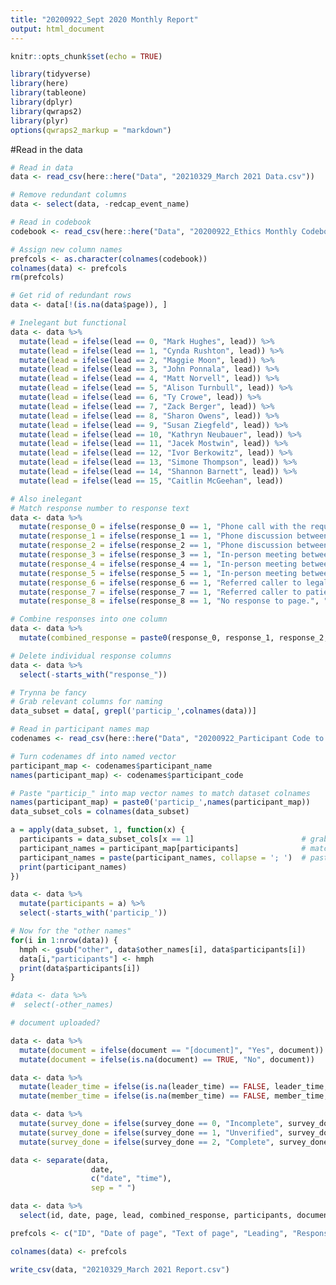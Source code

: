 ---
title: "20200922_Sept 2020 Monthly Report"
output: html_document
---

```{r setup, include=FALSE}
knitr::opts_chunk$set(echo = TRUE)
```
```{r packages, include=FALSE}
library(tidyverse)
library(here)
library(tableone)
library(dplyr)
library(qwraps2)
library(plyr)
options(qwraps2_markup = "markdown")
```

#Read in the data 
```{r cleaning data, include=FALSE}
# Read in data
data <- read_csv(here::here("Data", "20210329_March 2021 Data.csv"))

# Remove redundant columns 
data <- select(data, -redcap_event_name)

# Read in codebook
codebook <- read_csv(here::here("Data", "20200922_Ethics Monthly Codebook.csv"))

# Assign new column names
prefcols <- as.character(colnames(codebook))
colnames(data) <- prefcols
rm(prefcols)

# Get rid of redundant rows
data <- data[!(is.na(data$page)), ]

```

```{r team_lead, include=FALSE}

# Inelegant but functional 
data <- data %>% 
  mutate(lead = ifelse(lead == 0, "Mark Hughes", lead)) %>% 
  mutate(lead = ifelse(lead == 1, "Cynda Rushton", lead)) %>%
  mutate(lead = ifelse(lead == 2, "Maggie Moon", lead)) %>%
  mutate(lead = ifelse(lead == 3, "John Ponnala", lead)) %>%
  mutate(lead = ifelse(lead == 4, "Matt Norvell", lead)) %>%
  mutate(lead = ifelse(lead == 5, "Alison Turnbull", lead)) %>%
  mutate(lead = ifelse(lead == 6, "Ty Crowe", lead)) %>%
  mutate(lead = ifelse(lead == 7, "Zack Berger", lead)) %>%
  mutate(lead = ifelse(lead == 8, "Sharon Owens", lead)) %>%
  mutate(lead = ifelse(lead == 9, "Susan Ziegfeld", lead)) %>%
  mutate(lead = ifelse(lead == 10, "Kathryn Neubauer", lead)) %>%
  mutate(lead = ifelse(lead == 11, "Jacek Mostwin", lead)) %>%
  mutate(lead = ifelse(lead == 12, "Ivor Berkowitz", lead)) %>%
  mutate(lead = ifelse(lead == 13, "Simone Thompson", lead)) %>%
  mutate(lead = ifelse(lead == 14, "Shannon Barnett", lead)) %>% 
  mutate(lead = ifelse(lead == 15, "Caitlin McGeehan", lead))

```

```{r response_type, include=FALSE}

# Also inelegant
# Match response number to response text
data <- data %>% 
  mutate(response_0 = ifelse(response_0 == 1, "Phone call with the requester. ", "")) %>% 
  mutate(response_1 = ifelse(response_1 == 1, "Phone discussion between the clinical team and ethics. ", "")) %>% 
  mutate(response_2 = ifelse(response_2 == 1, "Phone discussion between patient or their proxy(ies) and ethics. ", "")) %>% 
  mutate(response_3 = ifelse(response_3 == 1, "In-person meeting between clinical team and ethics. ", "")) %>%
  mutate(response_4 = ifelse(response_4 == 1, "In-person meeting between clinical team, patient/patient proxy(ies) and ethics. ", "")) %>%
  mutate(response_5 = ifelse(response_5 == 1, "In-person meeting between clinical team, patient/patient proxy(ies) and ethics. ", "")) %>%
  mutate(response_6 = ifelse(response_6 == 1, "Referred caller to legal service. ", "")) %>%
  mutate(response_7 = ifelse(response_7 == 1, "Referred caller to patient relations. ", "")) %>%
  mutate(response_8 = ifelse(response_8 == 1, "No response to page.", "")) 

# Combine responses into one column
data <- data %>% 
  mutate(combined_response = paste0(response_0, response_1, response_2, response_3, response_4, response_5, response_6, response_7, response_8))

# Delete individual response columns
data <- data %>% 
  select(-starts_with("response_"))

```

```{r participating_members, include=FALSE}
# Trynna be fancy 
# Grab relevant columns for naming 
data_subset = data[, grepl('particip_',colnames(data))]

# Read in participant names map 
codenames <- read_csv(here::here("Data", "20200922_Participant Code to Names.csv"))

# Turn codenames df into named vector
participant_map <- codenames$participant_name
names(participant_map) <- codenames$participant_code

# Paste "particip_" into map vector names to match dataset colnames 
names(participant_map) = paste0('particip_',names(participant_map))
data_subset_cols = colnames(data_subset)

a = apply(data_subset, 1, function(x) {
  participants = data_subset_cols[x == 1]                        # grab column names, i.e. column 1 in df 
  participant_names = participant_map[participants]              # match column name to participant name using map 
  participant_names = paste(participant_names, collapse = '; ')  # paste together participant names by row 
  print(participant_names)
})

data <- data %>% 
  mutate(participants = a) %>% 
  select(-starts_with('particip_'))

# Now for the "other names" 
for(i in 1:nrow(data)) {
  hmph <- gsub("other", data$other_names[i], data$participants[i])
  data[i,"participants"] <- hmph
  print(data$participants[i])
}

#data <- data %>% 
#  select(-other_names)

```

```{r document, include=FALSE}

# document uploaded? 

data <- data %>% 
  mutate(document = ifelse(document == "[document]", "Yes", document)) %>% 
  mutate(document = ifelse(is.na(document) == TRUE, "No", document))

```

```{r time}

data <- data %>% 
  mutate(leader_time = ifelse(is.na(leader_time) == FALSE, leader_time, "")) %>% 
  mutate(member_time = ifelse(is.na(member_time) == FALSE, member_time, ""))

```

```{r complete}

data <- data %>% 
  mutate(survey_done = ifelse(survey_done == 0, "Incomplete", survey_done)) %>% 
  mutate(survey_done = ifelse(survey_done == 1, "Unverified", survey_done)) %>% 
  mutate(survey_done = ifelse(survey_done == 2, "Complete", survey_done))

```

```{r date}

data <- separate(data, 
                  date, 
                  c("date", "time"), 
                  sep = " ")

```

```{r reorder}

data <- data %>% 
  select(id, date, page, lead, combined_response, participants, document, leader_time, member_time, survey_done)

prefcols <- c("ID", "Date of page", "Text of page", "Leading", "Response", "Ethics members at meeting", "Document uploaded to Redcap?", "Leader time (min)", "Member time (min)", "Survey completed?")

colnames(data) <- prefcols

write_csv(data, "20210329_March 2021 Report.csv")

```



  